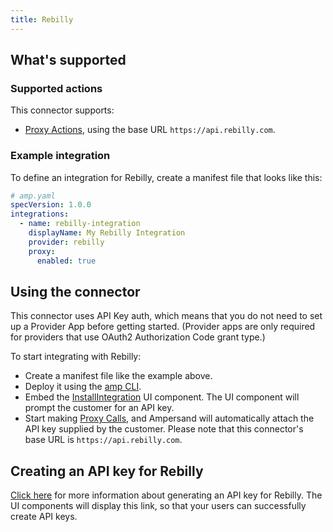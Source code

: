 ```yaml
---
title: Rebilly
---
```

## What's supported

### Supported actions

This connector supports:
- [Proxy Actions](/proxy-actions), using the base URL `https://api.rebilly.com`.

### Example integration

To define an integration for Rebilly, create a manifest file that looks like this:

```YAML
# amp.yaml
specVersion: 1.0.0
integrations:
  - name: rebilly-integration
    displayName: My Rebilly Integration
    provider: rebilly
    proxy:
      enabled: true
```

## Using the connector

This connector uses API Key auth, which means that you do not need to set up a Provider App before getting started. (Provider apps are only required for providers that use OAuth2 Authorization Code grant type.)

To start integrating with Rebilly:
- Create a manifest file like the example above.
- Deploy it using the [amp CLI](/cli/overview).
- Embed the [InstallIntegration](/embeddable-ui-components#install-integration) UI component. The UI component will prompt the customer for an API key.
- Start making [Proxy Calls](/proxy-actions), and Ampersand will automatically attach the API key supplied by the customer. Please note that this connector's base URL is `https://api.rebilly.com`.

## Creating an API key for Rebilly

[Click here](https://www.rebilly.com/catalog/all/section/authentication/manage-api-keys) for more information about generating an API key for Rebilly. The UI components will display this link, so that your users can successfully create API keys.
